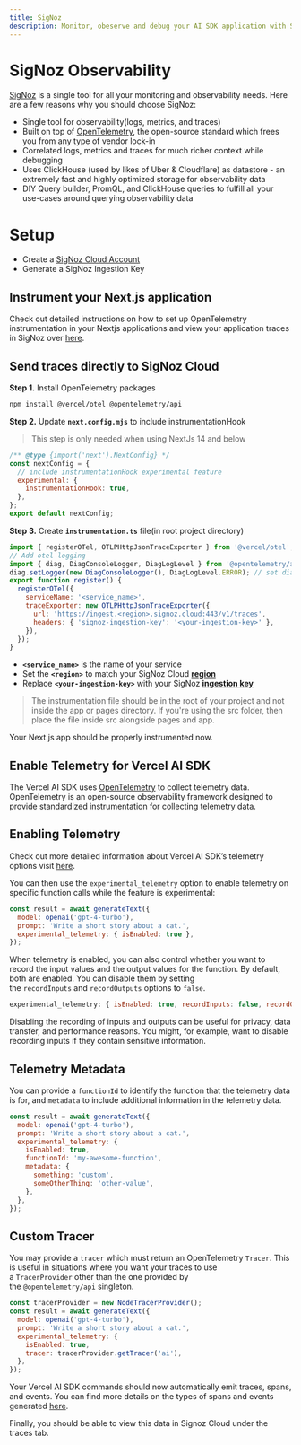 ---
title: SigNoz
description: Monitor, obeserve and debug your AI SDK application with SigNoz
---

# SigNoz Observability

[SigNoz](https://signoz.io/) is a single tool for all your monitoring and observability needs. Here are a few reasons why you should choose SigNoz:

- Single tool for observability(logs, metrics, and traces)
- Built on top of [OpenTelemetry](https://opentelemetry.io/), the open-source standard which frees you from any type of vendor lock-in
- Correlated logs, metrics and traces for much richer context while debugging
- Uses ClickHouse (used by likes of Uber & Cloudflare) as datastore - an extremely fast and highly optimized storage for observability data
- DIY Query builder, PromQL, and ClickHouse queries to fulfill all your use-cases around querying observability data

# Setup

- Create a [SigNoz Cloud Account](https://signoz.io/teams/)
- Generate a SigNoz Ingestion Key

## Instrument your Next.js application

Check out detailed instructions on how to set up OpenTelemetry instrumentation in your Nextjs applications and view your application traces in SigNoz over [here](https://signoz.io/docs/instrumentation/opentelemetry-nextjs/).

## Send traces directly to SigNoz Cloud

**Step 1.** Install OpenTelemetry packages

```bash
npm install @vercel/otel @opentelemetry/api
```

**Step 2.** Update **`next.config.mjs`** to include instrumentationHook

> This step is only needed when using NextJs 14 and below

```jsx
/** @type {import('next').NextConfig} */
const nextConfig = {
  // include instrumentationHook experimental feature
  experimental: {
    instrumentationHook: true,
  },
};
export default nextConfig;
```

**Step 3.** Create **`instrumentation.ts`** file(in root project directory)

```jsx
import { registerOTel, OTLPHttpJsonTraceExporter } from '@vercel/otel';
// Add otel logging
import { diag, DiagConsoleLogger, DiagLogLevel } from '@opentelemetry/api';
diag.setLogger(new DiagConsoleLogger(), DiagLogLevel.ERROR); // set diaglog level to DEBUG when debugging
export function register() {
  registerOTel({
    serviceName: '<service_name>',
    traceExporter: new OTLPHttpJsonTraceExporter({
      url: 'https://ingest.<region>.signoz.cloud:443/v1/traces',
      headers: { 'signoz-ingestion-key': '<your-ingestion-key>' },
    }),
  });
}
```

- **`<service_name>`** is the name of your service
- Set the **`<region>`** to match your SigNoz Cloud [**region**](https://signoz.io/docs/ingestion/signoz-cloud/overview/#endpoint)
- Replace **`<your-ingestion-key>`** with your SigNoz [**ingestion key**](https://signoz.io/docs/ingestion/signoz-cloud/keys/)

> The instrumentation file should be in the root of your project and not inside the app or pages directory. If you're using the src folder, then place the file inside src alongside pages and app.

Your Next.js app should be properly instrumented now.

## Enable Telemetry for Vercel AI SDK

The Vercel AI SDK uses [OpenTelemetry](https://signoz.io/blog/what-is-opentelemetry/) to collect telemetry data. OpenTelemetry is an open-source observability framework designed to provide standardized instrumentation for collecting telemetry data.

## Enabling Telemetry

Check out more detailed information about Vercel AI SDK’s telemetry options visit [here](https://ai-sdk.dev/docs/ai-sdk-core/telemetry#telemetry).

You can then use the `experimental_telemetry` option to enable telemetry on specific function calls while the feature is experimental:

```jsx
const result = await generateText({
  model: openai('gpt-4-turbo'),
  prompt: 'Write a short story about a cat.',
  experimental_telemetry: { isEnabled: true },
});
```

When telemetry is enabled, you can also control whether you want to record the input values and the output values for the function. By default, both are enabled. You can disable them by setting the `recordInputs` and `recordOutputs` options to `false`.

```jsx
experimental_telemetry: { isEnabled: true, recordInputs: false, recordOutputs: false}
```

Disabling the recording of inputs and outputs can be useful for privacy, data transfer, and performance reasons. You might, for example, want to disable recording inputs if they contain sensitive information.

## Telemetry Metadata

You can provide a `functionId` to identify the function that the telemetry data is for, and `metadata` to include additional information in the telemetry data.

```jsx
const result = await generateText({
  model: openai('gpt-4-turbo'),
  prompt: 'Write a short story about a cat.',
  experimental_telemetry: {
    isEnabled: true,
    functionId: 'my-awesome-function',
    metadata: {
      something: 'custom',
      someOtherThing: 'other-value',
    },
  },
});
```

## Custom Tracer

You may provide a `tracer` which must return an OpenTelemetry `Tracer`. This is useful in situations where you want your traces to use a `TracerProvider` other than the one provided by the `@opentelemetry/api` singleton.

```jsx
const tracerProvider = new NodeTracerProvider();
const result = await generateText({
  model: openai('gpt-4-turbo'),
  prompt: 'Write a short story about a cat.',
  experimental_telemetry: {
    isEnabled: true,
    tracer: tracerProvider.getTracer('ai'),
  },
});
```

Your Vercel AI SDK commands should now automatically emit traces, spans, and events. You can find more details on the types of spans and events generated [here](https://ai-sdk.dev/docs/ai-sdk-core/telemetry#collected-data).

Finally, you should be able to view this data in Signoz Cloud under the traces tab.
